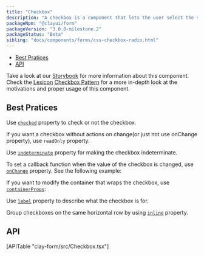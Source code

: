 ```yaml
---
title: "Checkbox"
description: "A checkbox is a component that lets the user select the value that is written in its corresponding text label. A user can select multiple checkboxes from a group at the same time."
packageNpm: "@clayui/form"
packageVersion: "3.0.0-milestone.2"
packageStatus: "Beta"
sibling: "docs/components/forms/css-checkbox-radio.html"
---
```



<div class="nav-toc">

- [Best Pratices](#best-pratices)
- [API](#api)

</div>

<div class="clay-site-alert alert alert-warning">
    Take a look at our <a href="https://storybook-clayui.netlify.com/?path=/story/claycheckbox--default">Storybook</a> for more information about this component.
</div>

<div class="clay-site-alert alert alert-info">
	Check the <a href="https://liferay.design/lexicon/">Lexicon</a> <a href="https://liferay.design/lexicon/core-components/forms/radio-check-toggle/">Checkbox Pattern</a> for a more in-depth look at the motivations and proper usage of this component.
</div>

## Best Pratices

Use [`checked`](#api-checked) property to check or not the checkbox.

<div class="clay-site-alert alert-warning">
    If you want a checkbox without actions on change(or just not use onChange property), use <code class="gatsby-code-text">readOnly</code> property.
</div>

<Checkbox />

Use [`indeterminate`](#api-indeterminate) property for making the checkbox indeterminate.

<CheckboxIndeterminate />

To set a callback function when the value of the checkbox is changed, use [`onChange`](#api-onChange) property. See the following example:

<CheckboxWithCallback />

If you want to modify the container that wraps the checkbox, use [`containerProps`](#api-containerProps):

<CheckboxContainerProps />

Use [`label`](#api-label) property to describe what the checkbox is for.

<CheckboxLabel />

Group checkboxes on the same horizontal row by using [`inline`](#api-inline) property.

<CheckboxesInline />

## API

<div>
    [APITable "clay-form/src/Checkbox.tsx"]
</div>
